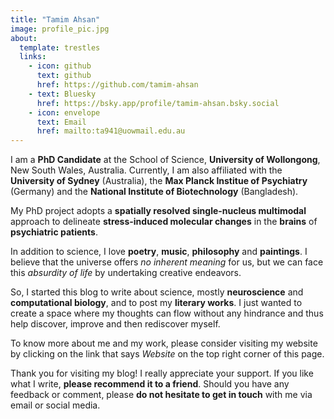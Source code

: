 ```yaml
---
title: "Tamim Ahsan"
image: profile_pic.jpg
about:
  template: trestles
  links:
    - icon: github
      text: github
      href: https://github.com/tamim-ahsan
    - text: Bluesky
      href: https://bsky.app/profile/tamim-ahsan.bsky.social
    - icon: envelope
      text: Email
      href: mailto:ta941@uowmail.edu.au
---
```


I am a **PhD Candidate** at the School of Science, **University of Wollongong**, New South Wales, Australia. Currently, I am also affiliated with the **University of Sydney** (Australia), the **Max Planck Institue of Psychiatry** (Germany) and the **National Institute of Biotechnology** (Bangladesh). 

My PhD project adopts a **spatially resolved single-nucleus multimodal** approach to delineate **stress-induced molecular changes** in the **brains** of **psychiatric patients**.

In addition to science, I love **poetry**, **music**, **philosophy** and **paintings**. I believe that the universe offers *no inherent meaning* for us, but we can face this *absurdity of life* by undertaking creative endeavors.  

So, I started this blog to write about science, mostly **neuroscience** and **computational biology**, and to post my **literary works**. I just wanted to create a space where my thoughts can flow without any hindrance and thus help discover, improve and then rediscover myself.

To know more about me and my work, please consider visiting my website by clicking on the link that says *Website* on the top right corner of this page. 

Thank you for visiting my blog! I really appreciate your support. If you like what I write, **please recommend it to a friend**. Should you have any feedback or comment, please **do not hesitate to get in touch** with me via email or social media.
